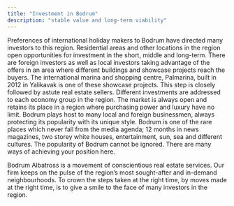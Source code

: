 ```yaml
---
title: "Investment in Bodrum"
description: "stable value and long-term viability"
---
```


Preferences of international holiday makers to Bodrum have directed many investors to this region. Residential areas and other locations in the region open opportunities for investment in the short, middle and long-term. There are foreign investors as well as local investors taking advantage of the offers in an area where different buildings and showcase projects reach the buyers. The international marina and shopping centre, Palmarina, built in 2012 in Yalikavak is one of these showcase projects. This step is closely followed by astute real estate sellers. Different investments are addressed to each economy group in the region. The market is always open and retains its place in a region where purchasing power and luxury have no limit. Bodrum plays host to many local and foreign businessmen, always protecting its popularity with its unique style. Bodrum is one of the rare places which never fall from the media agenda; 12 months in news magazines, two storey white houses, entertainment, sun, sea and different cultures. The popularity of Bodrum cannot be ignored. There are many ways of achieving your position here.

Bodrum Albatross is a movement of conscientious real estate services. Our firm keeps on the pulse of the region’s most sought-after and in-demand neighbourhoods. To crown the steps taken at the right time, by moves made at the right time, is to give a smile to the face of many investors in the region.
